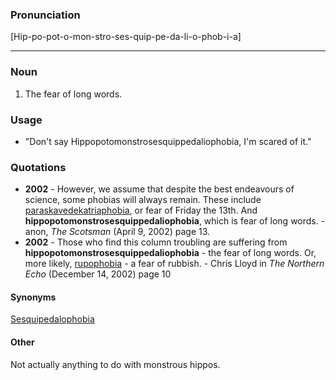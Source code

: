 ===Pronunciation===

[Hip-po-pot-o-mon-stro-ses-quip-pe-da-li-o-phob-i-a]
<hr>
===Noun===

#The fear of long words.
===Usage===

*"Don't say Hippopotomonstrosesquippedaliophobia, I'm scared of it."
===Quotations===

*'''2002''' - However, we assume that despite the best endeavours of science, some phobias will always remain. These include [[paraskavedekatriaphobia]], or fear of Friday the 13th. And '''hippopotomonstrosesquippedaliophobia''', which is fear of long words.  - anon, ''The Scotsman'' (April 9, 2002) page 13.
*'''2002''' - Those who find this column troubling are suffering from '''hippopotomonstrosesquippedaliophobia''' - the fear of long words. Or, more likely, [[rupophobia]] - a fear of rubbish. - Chris Lloyd in ''The Northern Echo'' (December 14, 2002) page 10
====Synonyms====

[[Sesquipedalophobia]]
====Other====

Not actually anything to do with monstrous hippos.